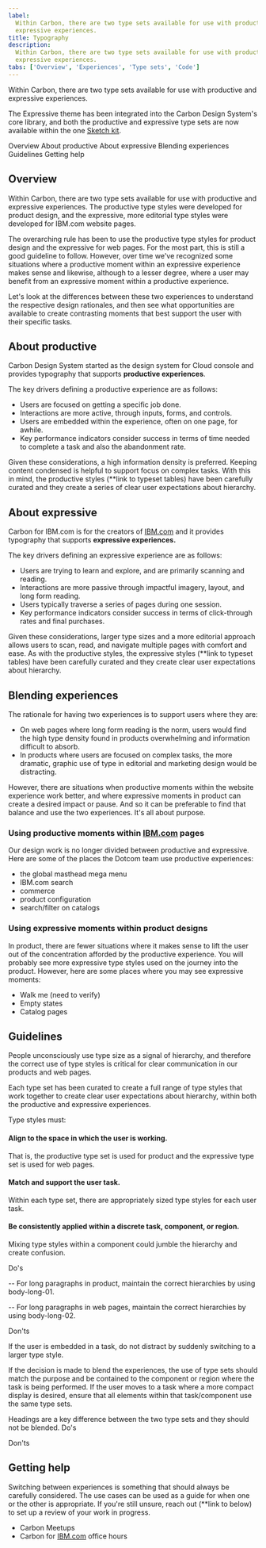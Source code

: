 ```yaml
---
label:
  Within Carbon, there are two type sets available for use with productive and
  expressive experiences.
title: Typography
description:
  Within Carbon, there are two type sets available for use with productive and
  expressive experiences.
tabs: ['Overview', 'Experiences', 'Type sets', 'Code']
---
```


<PageDescription>

Within Carbon, there are two type sets available for use with productive and
expressive experiences.

</PageDescription>

<InlineNotification>

The Expressive theme has been integrated into the Carbon Design System's core
library, and both the productive and expressive type sets are now available
within the one [Sketch kit](/designing/design-kits/).

</InlineNotification>

<AnchorLinks>

<AnchorLink>Overview</AnchorLink>
<AnchorLink>About productive</AnchorLink>
<AnchorLink>About expressive</AnchorLink>
<AnchorLink>Blending experiences</AnchorLink>
<AnchorLink>Guidelines</AnchorLink>
<AnchorLink>Getting help</AnchorLink>

</AnchorLinks>

## Overview

Within Carbon, there are two type sets available for use with productive and
expressive experiences. The productive type styles were developed for product
design, and the expressive, more editorial type styles were developed for
IBM.com website pages.

The overarching rule has been to use the productive type styles for product
design and the expressive for web pages. For the most part, this is still a good
guideline to follow. However, over time we've recognized some situations where a
productive moment within an expressive experience makes sense and likewise,
although to a lesser degree, where a user may benefit from an expressive moment
within a productive experience.

Let's look at the differences between these two experiences to understand the
respective design rationales, and then see what opportunities are available to
create contrasting moments that best support the user with their specific tasks.

## About productive

Carbon Design System started as the design system for Cloud console and provides
typography that supports **productive experiences**.

The key drivers defining a productive experience are as follows:

- Users are focused on getting a specific job done.
- Interactions are more active, through inputs, forms, and controls.
- Users are embedded within the experience, often on one page, for awhile.
- Key performance indicators consider success in terms of time needed to
  complete a task and also the abandonment rate.

Given these considerations, a high information density is preferred. Keeping
content condensed is helpful to support focus on complex tasks. With this in
mind, the productive styles (\*\*link to typeset tables) have been carefully
curated and they create a series of clear user expectations about hierarchy.

## About expressive

Carbon for IBM.com is for the creators of [IBM.com](http://ibm.com) and it
provides typography that supports **expressive experiences.**

The key drivers defining an expressive experience are as follows:

- Users are trying to learn and explore, and are primarily scanning and reading.
- Interactions are more passive through impactful imagery, layout, and long form
  reading.
- Users typically traverse a series of pages during one session.
- Key performance indicators consider success in terms of click-through rates
  and final purchases.

Given these considerations, larger type sizes and a more editorial approach
allows users to scan, read, and navigate multiple pages with comfort and ease.
As with the productive styles, the expressive styles (\*\*link to typeset
tables) have been carefully curated and they create clear user expectations
about hierarchy.

## Blending experiences

The rationale for having two experiences is to support users where they are:

- On web pages where long form reading is the norm, users would find the high
  type density found in products overwhelming and information difficult to
  absorb.
- In products where users are focused on complex tasks, the more dramatic,
  graphic use of type in editorial and marketing design would be distracting.

However, there are situations when productive moments within the website
experience work better, and where expressive moments in product can create a
desired impact or pause. And so it can be preferable to find that balance and
use the two experiences. It's all about purpose.

### Using productive moments within [IBM.com](http://ibm.com) pages

Our design work is no longer divided between productive and expressive. Here are
some of the places the Dotcom team use productive experiences:

- the global masthead mega menu
- IBM.com search
- commerce
- product configuration
- search/filter on catalogs

### Using expressive moments within product designs

In product, there are fewer situations where it makes sense to lift the user out
of the concentration afforded by the productive experience. You will probably
see more expressive type styles used on the journey into the product. However,
here are some places where you may see expressive moments:

- Walk me (need to verify)
- Empty states
- Catalog pages

## Guidelines

People unconsciously use type size as a signal of hierarchy, and therefore the
correct use of type styles is critical for clear communication in our products
and web pages.

Each type set has been curated to create a full range of type styles that work
together to create clear user expectations about hierarchy, within both the
productive and expressive experiences.

Type styles must:

#### Align to the space in which the user is working.

That is, the productive type set is used for product and the expressive type set
is used for web pages.

#### Match and support the user task.

Within each type set, there are appropriately sized type styles for each user
task.

#### Be consistently applied within a discrete task, component, or region.

Mixing type styles within a component could jumble the hierarchy and create
confusion.

Do's

-- For long paragraphs in product, maintain the correct hierarchies by using
body-long-01.

-- For long paragraphs in web pages, maintain the correct hierarchies by using
body-long-02.

Don'ts

If the user is embedded in a task, do not distract by suddenly switching to a
larger type style.

If the decision is made to blend the experiences, the use of type sets should
match the purpose and be contained to the component or region where the task is
being performed. If the user moves to a task where a more compact display is
desired, ensure that all elements within that task/component use the same type
sets.

Headings are a key difference between the two type sets and they should not be
blended. Do's

Don'ts

## Getting help

Switching between experiences is something that should always be carefully
considered. The use cases can be used as a guide for when one or the other is
appropriate. If you're still unsure, reach out (\*\*link to below) to set up a
review of your work in progress.

- Carbon Meetups
- Carbon for [IBM.com](http://ibm.com) office hours
